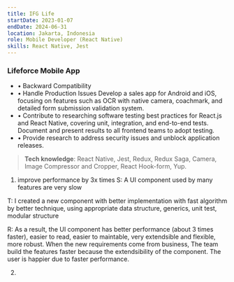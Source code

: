 ```yaml
---
title: IFG Life
startDate: 2023-01-07
endDate: 2024-06-31
location: Jakarta, Indonesia
role: Mobile Developer (React Native)
skills: React Native, Jest
---
```


### Lifeforce Mobile App

- • Backward Compatibility
- • Handle Production Issues Develop a sales
  app for Android and iOS, focusing on features such as OCR with native camera, coachmark,
  and detailed form submission validation system.
- • Contribute to researching software
  testing best practices for React.js and React Native, covering unit, integration,
  and end-to-end tests. Document and present results to all frontend teams to adopt
  testing.
- • Provide research to address security issues and unblock application releases.

> **Tech knowledge**: React Native, Jest, Redux, Redux Saga, Camera, Image Compressor and Cropper, React Hook-form, Yup.

1. improve performance by 3x times S: A UI component used by many features are very
   slow

T: I created a new component with better implementation with
fast algorithm by better technique,
using appropriate data structure,
generics,
unit test,
modular structure

R: As a result, the UI component has better performance (about 3 times faster),
easier to read,
easier to maintable,
very extendsible and flexible,
more robust.
When the new requirements come from business,
The team build the features faster because the extendsibility of the component.
The user is happier due to faster performance.

2.
